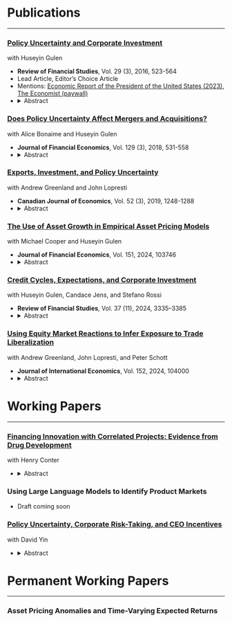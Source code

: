 # Publications 
***

### [Policy Uncertainty and Corporate Investment](https://papers.ssrn.com/sol3/papers.cfm?abstract_id=2188090) 
with Huseyin Gulen

* **Review of Financial Studies**, Vol. 29 (3), 2016, 523-564
* Lead Article, Editor's Choice Article
* Mentions: [Economic Report of the President of the United States (2023)](https://www.whitehouse.gov/wp-content/uploads/2023/03/ERP-2023.pdf?_ga=2.108324618.98294196.1680906187-1215979928.1680906187), [The Economist (paywall)](https://www.economist.com/business/2016/11/19/uncertain-business?frsc=dg%7Ca)
* <details> <summary>Abstract</summary>\
        Using the policy uncertainty index of Baker, Bloom, and Davis (2013), we document a strong negative relationship between firm-level capital investment and the aggregate level of uncertainty associated with future policy and regulatory outcomes. More importantly, we find evidence that the relation between policy uncertainty and capital investment is not uniform in the cross section, being significantly stronger for firms with a higher degree of investment irreversibility and for firms which are more dependent on government spending. Our results lend empirical support to the notion that policy uncertainty can depress corporate investment by inducing precautionary delays due to investment irreversibility.
</details>


<!-- -->

### [Does Policy Uncertainty Affect Mergers and Acquisitions?](https://papers.ssrn.com/sol3/papers.cfm?abstract_id=2813466)
with Alice Bonaime and Huseyin Gulen


* **Journal of Financial Economics**, Vol. 129 (3), 2018, 531-558
* <details> <summary>Abstract</summary>\
        Political and regulatory uncertainty is strongly negatively associated with merger and acquisition activity at the macro and firm levels. The strongest effects are for uncertainty regarding taxes, government spending, monetary and fiscal policies, and regulation. Consistent with a real options channel, the effect is exacerbated for less reversible deals and for firms whose product demand or stock returns exhibit greater sensitivity to policy uncertainty, but attenuated for deals that cannot be delayed due to competition and for deals that hedge firm-level risk. Contractual mechanisms (deal premiums, termination fees, MAC clauses) unanimously point to policy uncertainty increasing the target’s negotiating power.
</details>
<!-- -->

### [Exports, Investment, and Policy Uncertainty](https://papers.ssrn.com/sol3/papers.cfm?abstract_id=2833536)
with Andrew Greenland and John Lopresti


* **Canadian Journal of Economics**, Vol. 52 (3), 2019, 1248-1288
* <details> <summary>Abstract</summary>\
        Building on a literature that underscores the value of delaying investment in the face of uncertainty, we study how policy uncertainty in fifteen large economies affects trade flows into these countries. We show that high levels of uncertainty in destination markets are associated with significantly lower exports to those markets. Furthermore, consistent with a model in which firms face irreversible costs to export, we show that this effect is entirely driven by a reduction in the entry of new products. Finally, we find that the effect of uncertainty on trade flows is significantly stronger when trade costs are less reversible.
</details>
<!-- -->

### [The Use of Asset Growth in Empirical Asset Pricing Models](https://papers.ssrn.com/sol3/papers.cfm?abstract_id=3026534)
with Michael Cooper and Huseyin Gulen


* **Journal of Financial Economics**, Vol. 151, 2024, 103746
* <details> <summary>Abstract</summary>\
     We show that the performance of the new factor models of Hou, Xue, and Zhang (2015) and Fama and French (2015) depends crucially on how their investment factor is constructed. Both models use growth in total assets to measure investment. Their ability to price the cross-section of returns decreases significantly when the investment factor is constructed using traditional investment measures, or measures that also account for investment in intangibles. In contrast, we find that factors based on growth in inventory and accounts receivable contain the bulk of the pricing information in the asset growth factor. We show evidence that the superior performance of the asset growth factor seems to be attributable to its ability to capture aggregate shocks to equity financing costs.
</details>
<!-- -->

### [Credit Cycles, Expectations, and Corporate Investment](https://papers.ssrn.com/sol3/papers.cfm?abstract_id=3369295)
with Huseyin Gulen, Candace Jens, and Stefano Rossi


* **Review of Financial Studies**, Vol. 37 (11), 2024, 3335–3385
* <details> <summary>Abstract</summary>\
        We provide a systematic empirical assessment of the Minsky (1957) hypothesis that business fluctuations stem from irrational swings in expectations. Using predictable firm-level forecast errors, we build an aggregate index of irrational expectations and use it to provide three sets of results. First, we show that our index predicts aggregate credit cycles. Next, we show that these predictable credit cycles drive cycles in firm-level debt issuance and investment and similar cycles between financially constrained and unconstrained firms, as Minsky (1957, 1977) predicts. Finally, we show more pronounced cycles in firm-level financing and investment for firms with ex ante more optimistic expectations.
</details>
<!-- -->

### [Using Equity Market Reactions to Infer Exposure to Trade Liberalization](https://papers.ssrn.com/sol3/papers.cfm?abstract_id=3649874)
with Andrew Greenland, John Lopresti, and Peter Schott


* **Journal of International Economics**, Vol. 152, 2024, 104000
* <details> <summary>Abstract</summary>\
        We propose a method for identifying exposure to changes in trade policy based on asset prices that has several advantages over standard measures: it encompasses all avenues of exposure, it is natively firm-level, it yields estimates for both goods and service producers, and it can be used to study reductions in difficult-to-quantify non-tariff barriers in a way that controls naturally for broader macroeconomic shocks. Applying our method to two well-studied US trade liberalizations provides new insight into service sector responses to trade liberalizations as well as dramatically different responses among small versus large firms, even within narrow industries.
</details>
<!-- -->


# Working Papers
***

### [Financing Innovation with Correlated Projects: Evidence from Drug Development](./papers/Conter_Ion_2025.pdf)
with Henry Conter 

* <details> <summary>Abstract</summary>\
        Using a comprehensive, project-level database on drug development programs, we examine the
        link between external financing markets and drug approval outcomes. We document a significant
        increase in the percentage of projects explicitly citing lack of funding as the reason for termination
        and show that these terminations correlate strongly with periods of rising equity financing costs.
        Furthermore, we show evidence of growing clustering in drug development programs with respect
        to the biological targets they pursue, leading to more correlated approval outcomes. We examine
        whether this growing correlation has hampered the effectiveness of securitization techniques to
        mitigate the increasing underinvestment risk we document in this study. We show that a failure to
        diversify portfolios of drug development projects across biological targets significantly lowers their
        performance.
</details>

### Using Large Language Models to Identify Product Markets

* Draft coming soon


### [Policy Uncertainty, Corporate Risk-Taking, and CEO Incentives](https://papers.ssrn.com/sol3/papers.cfm?abstract_id=3039734)
with David Yin


* <details> <summary>Abstract</summary>\
        We show evidence that CEO risk-taking incentives represent a key mechanism through which policy uncertainty impacts the real economy. We document that high levels of policy uncertainty are associated with significantly lower future stock return volatility. This relation is stronger (more negative) for firms where the CEO has higher compensation delta or less transferable skills, and is weaker when the CEO has higher compensation vega. Furthermore, when policy uncertainty is high, firms are more likely to use financial hedging instruments and engage in more diversifying mergers, and CEOs sell more own-firm shares and exercise fewer options.
</details>
<!-- -->

# Permanent Working Papers
***

### Asset Pricing Anomalies and Time-Varying Expected Returns

<!-- (./papers/regime_switching.pdf)
* <details> <summary>Abstract</summary>\
        I analyze the expected returns associated with twelve well cited asset pricing anomalies using two different methods of detecting time-variation in expected returns. First, I jointly estimate the expected equity premium and the time-varying market betas of anomaly portfolios in a conditional CAPM framework and I find that nine of the twelve anomaly spread portfolios exhibit significantly higher conditional market betas in periods when the equity premium is at its highest. Second, using a regime switching model with time varying transition probabilities to estimate the joint distribution of anomaly expected returns. I find that the spread portfolios of six out of the twelve anomalies have significantly higher expected returns in recessionary and high-volatility states of the world. Overall, my findings support the hypothesis that some portion of the cross-sectional variation in average returns associated with all but the momentum and reversal anomalies is attributable to variation in risk. The strongest support is received by the size and book-to-market anomalies, while the remaining anomalies fall somewhere in between.
</details>

-->